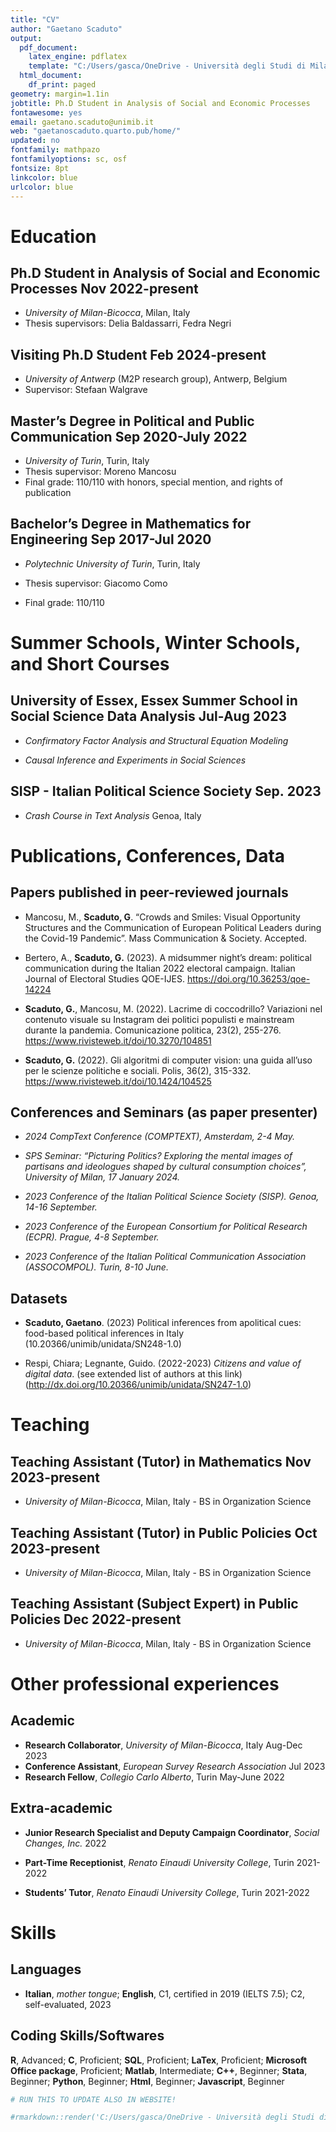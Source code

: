 ```yaml
---
title: "CV"
author: "Gaetano Scaduto"
output:
  pdf_document:
    latex_engine: pdflatex
    template: "C:/Users/gasca/OneDrive - Università degli Studi di Milano-Bicocca/Dottorato/CV/cv/svm-latex-cv.tex"
  html_document:
    df_print: paged
geometry: margin=1.1in
jobtitle: Ph.D Student in Analysis of Social and Economic Processes
fontawesome: yes
email: gaetano.scaduto@unimib.it
web: "gaetanoscaduto.quarto.pub/home/"
updated: no
fontfamily: mathpazo
fontfamilyoptions: sc, osf
fontsize: 8pt
linkcolor: blue
urlcolor: blue
---
```


<!-- -->

# **Education**

## Ph.D Student in Analysis of Social and Economic Processes \hfill Nov 2022-present

-   *University of Milan-Bicocca*, Milan, Italy
-   Thesis supervisors: Delia Baldassarri, Fedra Negri

## Visiting Ph.D Student \hfill Feb 2024-present

-   *University of Antwerp* (M2P research group), Antwerp, Belgium
-   Supervisor: Stefaan Walgrave

## Master's Degree in Political and Public Communication \hfill Sep 2020-July 2022

-   *University of Turin*, Turin, Italy
-   Thesis supervisor: Moreno Mancosu
-   Final grade: 110/110 with honors, special mention, and rights of publication

## Bachelor's Degree in Mathematics for Engineering \hfill Sep 2017-Jul 2020

-   *Polytechnic University of Turin*, Turin, Italy
-   Thesis supervisor: Giacomo Como
-   Final grade: 110/110

    \bigskip \hrule

# Summer Schools, Winter Schools, and Short Courses

## University of Essex, Essex Summer School in Social Science Data Analysis \hfill  Jul-Aug 2023

-   *Confirmatory Factor Analysis and Structural Equation Modeling*

-   *Causal Inference and Experiments in Social Sciences* 

## SISP - Italian Political Science Society \hfill  Sep. 2023

-   *Crash Course in Text Analysis* \hfill Genoa, Italy

    \bigskip \hrule

# Publications, Conferences, Data

## Papers published in peer-reviewed journals

-   Mancosu, M., **Scaduto, G**. “Crowds and Smiles: Visual Opportunity Structures and the Communication of European Political Leaders during the Covid-19 Pandemic”. Mass Communication & Society. Accepted.

-   Bertero, A., **Scaduto, G.** (2023). A midsummer night's dream: political communication during the Italian 2022 electoral campaign. Italian Journal of Electoral Studies QOE-IJES. <https://doi.org/10.36253/qoe-14224>

-   **Scaduto, G.**, Mancosu, M. (2022). Lacrime di coccodrillo? Variazioni nel contenuto visuale su Instagram dei politici populisti e mainstream durante la pandemia. Comunicazione politica, 23(2), 255-276. <https://www.rivisteweb.it/doi/10.3270/104851>

-   **Scaduto, G.** (2022). Gli algoritmi di computer vision: una guida all'uso per le scienze politiche e sociali. Polis, 36(2), 315-332. <https://www.rivisteweb.it/doi/10.1424/104525>

## Conferences and Seminars (as paper presenter)

-   *2024 CompText Conference (COMPTEXT), Amsterdam, 2-4 May.*

<!-- -->

-   *SPS Seminar: "Picturing Politics? Exploring the mental images of partisans and ideologues shaped by cultural consumption choices", University of Milan, 17 January 2024.*

<!-- -->

-   *2023 Conference of the Italian Political Science Society (SISP). Genoa, 14-16 September.*

<!-- -->

-   *2023 Conference of the European Consortium for Political Research (ECPR). Prague, 4-8 September.*

<!-- -->

-   *2023 Conference of the Italian Political Communication Association (ASSOCOMPOL). Turin, 8-10 June.*

<!-- -->

## Datasets

-   **Scaduto, Gaetano**. (2023) Political inferences from apolitical cues: food-based political inferences in Italy (10.20366/unimib/unidata/SN248-1.0)

-   Respi, Chiara; Legnante, Guido. (2022-2023) *Citizens and value of digital data*. (see extended list of authors at this link) (<http://dx.doi.org/10.20366/unimib/unidata/SN247-1.0>) 

\bigskip \hrule

# Teaching

## Teaching Assistant (Tutor) in Mathematics \hfill Nov 2023-present

-   *University of Milan-Bicocca*, Milan, Italy - BS in Organization Science

## Teaching Assistant (Tutor) in Public Policies \hfill Oct 2023-present

-   *University of Milan-Bicocca*, Milan, Italy - BS in Organization Science

## Teaching Assistant (Subject Expert) in Public Policies \hfill Dec 2022-present

-   *University of Milan-Bicocca*, Milan, Italy - BS in Organization Science

    \bigskip \hrule

# Other professional experiences

## Academic

-   **Research Collaborator**, *University of Milan-Bicocca*, Italy \hfill Aug-Dec 2023
-   **Conference Assistant**, *European Survey Research Association* \hfill Jul 2023
-   **Research Fellow**, *Collegio Carlo Alberto*, Turin \hfill May-June 2022

## Extra-academic

-   **Junior Research Specialist and Deputy Campaign Coordinator**, *Social Changes, Inc.* \hfill 2022
-   **Part-Time Receptionist**, *Renato Einaudi University College*, Turin \hfill 2021-2022
-   **Students' Tutor**, *Renato Einaudi University College*, Turin \hfill 2021-2022

    \bigskip \hrule

# Skills

## Languages

-   **Italian**, *mother tongue*; **English**, C1, certified in 2019 (IELTS 7.5); C2, self-evaluated, 2023

## Coding Skills/Softwares

**R**, Advanced; **C**, Proficient; **SQL**, Proficient; **LaTex**, Proficient; **Microsoft Office package**, Proficient; **Matlab**, Intermediate; **C++**, Beginner; **Stata**, Beginner; **Python**, Beginner; **Html**, Beginner; **Javascript**, Beginner

```r
# RUN THIS TO UPDATE ALSO IN WEBSITE!

#rmarkdown::render('C:/Users/gasca/OneDrive - Università degli Studi di Milano-Bicocca/Dottorato/CV/cv/cv_pdf/cv.Rmd', output_file = 'C:/Users/gasca/OneDrive - Università degli Studi di Milano-Bicocca/Dottorato/Website/cv.pdf')
```
